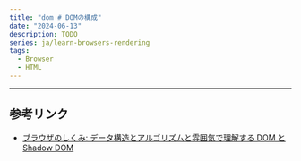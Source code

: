 ```yaml
---
title: "dom # DOMの構成"
date: "2024-06-13"
description: TODO
series: ja/learn-browsers-rendering
tags:
  - Browser
  - HTML
---
```


---

## 参考リンク

- [ブラウザのしくみ: データ構造とアルゴリズムと雰囲気で理解する DOM と Shadow DOM](https://hayatoito.github.io/2017/dom/)
